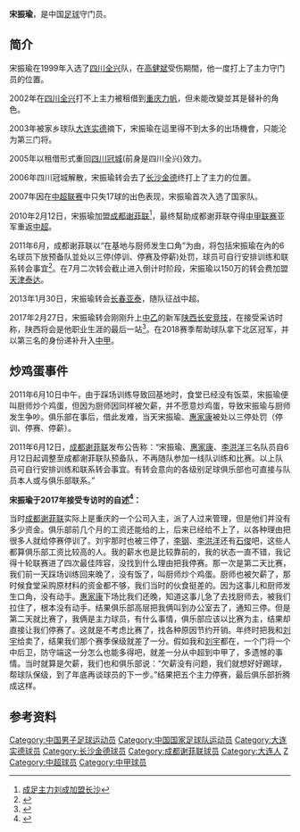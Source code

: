 {{Distinguish|宋楚瑜}}
{{noteta|G1=足球}}{{Football player infobox
| playername = 宋振瑜
| fullname = 宋振瑜
| englishfullname = Song Zhenyu
| countryofbirth = {{CHN}}
| cityofbirth = [[辽宁|辽宁]][[大连|大连]]
| dateofbirth = {{birth date and age|1981|9|21}}
| height = {{height|m=1.91}}
| position = 守门员
| currentclub = [[长春亚泰|长春亚泰]]
| clubnumber = 
| youthyears = 1995-1998年
| youthclubs = [[四川全兴|四川全兴]]
| years = 1999-2001年<br />2002年<br />2003-2004年<br />2005年<br />2006-2009年<br />2010-2011年<br />2011-2012<br>2013-2016<br>2017-
| clubs = [[四川全兴|四川全兴]]<br />→[[重庆力帆|重庆力帆]]''(租借)''<br />[[大连实德|大连实德]]<br />→[[四川冠城|四川冠城]]''(租借)''<br />[[长沙金德|长沙金德]]<br />[[成都谢菲联|成都谢菲联]]<br />[[天津泰达|天津泰达]]<br>[[长春亚泰|长春亚泰]]<br>[[陕西长安竞技|陕西长安竞技]]
| caps(goals) = 13 (0)<br /> {{0}}3 (0)<br /> {{0}}9 (0)<br /> 25 (0)<br /> 97 (0)<br /> 33 (0)<br /> 30 (0)<br>65 (0)<br>70(0)
| nationalyears = 2008-2009年
| nationalteam = {{fb|CHN}}
| nationalcaps(goals) = 12 (0)
| pcupdate  = 2016年6月12日
| ntupdate  = 
|}}
'''宋振瑜'''{{BD|1981年|9月21日|||S}}，是中国[[足球|足球]]守门员。

== 简介 ==

宋振瑜在1999年入选了[[四川全兴|四川全兴]]队，在[[高健斌|高健斌]]受伤期間，他一度打上了主力守门员的位置。

2002年在[[四川全兴|四川全兴]]打不上主力被租借到[[重庆力帆|重庆力帆]]，但未能改變並其是替补的角色。

2003年被家乡球队[[大连实德|大连实德]]摘下，宋振瑜在這里得不到太多的出场機會，只能沦为第三门将。

2005年以租借形式重回[[四川冠城|四川冠城]](前身是四川全兴)效力。

2006年四川冠城解散，宋振瑜转会去了[[长沙金德|长沙金德]]终打上了主力的位置。

2007年因在[[中超联赛|中超联赛]]中只失17球的出色表现，宋振瑜首次入选了国家队。

2010年2月12日，宋振瑜加盟[[成都谢菲联|成都谢菲联]]<ref>[http://sports.sina.com.cn/j/2010-02-13/05454837751.shtml前国门宋振瑜正式转会谢菲联 成足主力刘成加盟长沙]{{dead link|date=2017年12月 |bot=InternetArchiveBot |fix-attempted=yes }}</ref>，最终幫助成都谢菲联夺得[[中甲联赛|中甲联赛]]亚军重返[[中超|中超]]。

2011年6月，成都谢菲联以“在基地与厨师发生口角”为由，将包括宋振瑜在內的6名球员下放预备队並处以三停(停训、停赛及停薪)处罚，球员可自行安排训练和联系转会事宜<ref>{{Cite web |url=http://sports.163.com/11/0612/19/76CFT0MK00051C89.html |title=成足6球员被下放预备队 可自行安排训练联系转会 |accessdate=2011-06-15 |archive-date=2016-03-05 |archive-url=https://web.archive.org/web/20160305020138/http://sports.163.com/11/0612/19/76CFT0MK00051C89.html |dead-url=no }}</ref>。在7月二次转会截止进入倒计时阶段，宋振瑜以150万的转会费加盟[[天津泰达|天津泰达]]。

2013年1月30日，宋振瑜转会[[长春亚泰足球俱乐部|长春亚泰]]，随队征战中超。

2017年2月27日，宋振瑜转会刚刚升上[[中国足球协会乙级联赛|中乙]]的新军[[陕西长安竞技足球俱乐部|陕西长安竞技]]，在接受采访时称，陕西将会是他职业生涯的最后一站<ref>{{Cite web|title=宋振瑜首度直面谢菲联“炒鸡蛋”事件 西安将是职业生涯最后一站|url=http://k.sina.com.cn/article_6439685936_17fd5cf300010034oj.html|work=|date=|accessdate=|last=|author=|publisher=|archive-date=2019-05-01|archive-url=https://web.archive.org/web/20190501135825/http://k.sina.com.cn/article_6439685936_17fd5cf300010034oj.html|dead-url=no}}</ref>。在2018赛季帮助球队拿下北区冠军，并以第三名的身份递补升入[[中国足球协会甲级联赛|中甲]]。
== 炒鸡蛋事件 ==
2011年6月10日中午，由于踩场训练导致回基地时，食堂已经没有饭菜，宋振瑜便叫厨师炒个鸡蛋，但因为厨师因同样被欠薪，并不愿意炒鸡蛋，导致宋振瑜与厨师发生争吵。俱乐部在事后，借此发难，当天宋振瑜、[[惠家康|惠家康]]被处以三停处罚（停训、停赛、停薪）。

2011年6月12日，[[成都谢菲联|成都谢菲联]]发布公告称：“宋振瑜、[[惠家康|惠家康]]、[[李洪洋|李洪洋]]三名队员自6月12日起调整至成都谢菲联队预备队，不再随队参加一线队训练和比赛。以上队员可自行安排训练和联系转会事宜。有转会意向的各级别足球俱乐部也可直接与队员本人或与俱乐部联系。”

'''宋振瑜于2017年接受专访时的自述<ref>{{cite web |author1=宇任拓 |title=《【宋振瑜专访】首度直面谢菲联“炒鸡蛋”事件 西安将是职业生涯最后一站》 |url=https://www.sohu.com/a/205863899_99981621 |website=搜狐网 |accessdate=2017-11-22 |archive-date=2017-11-23 |archive-url=https://web.archive.org/web/20171123012641/http://www.sohu.com/a/205863899_99981621 |dead-url=no }}</ref>：'''

当时[[成都谢菲联|成都谢菲联]]实际上是重庆的一个公司入主，派了人过来管理，但是他们并没有多少资金。俱乐部前几个月的工资还能给的上，后来已经给不上了，以各种理由把很多人就给停赛停训了。刘宇那时也被三停了，[[李钢|李钢]]、[[李洪洋|李洪洋]]还有[[石俊|石俊]]吧，这些人都算俱乐部工资比较高的人。我的薪水也是比较靠前的，我的状态一直不错，我记得十轮联赛进了四次最佳阵容，没找到什么理由把我停赛。那一次是第二天比赛，我们前一天踩场训练回来晚了，没有饭了，叫厨师炒个鸡蛋。厨师也被欠薪了，那时候食堂采购原材料的资金都不够，我们当时的伙食挺差的。因为这事儿和厨师发生口角，没有动手。[[惠家康|惠家康]]下场比我们还晚，知道这事儿急了去找厨师去，被我们拉住了，根本没有动手。结果俱乐部高层把我俩叫到办公室去了，通知三停。但是第二天就比赛了，我俩是主力球员，有什么事情，俱乐部应该以比赛为主，结果却直接让我们停赛了。这就是不考虑比赛了，找各种原因节约开销。年终时把我和[[刘宇_(足球运动员)|刘宇]]给卖了，结果我们那个赛季保级就差了一分。假如我和[[刘宇_(足球运动员)|刘宇]]都在，一个门将一个中后卫，防守端这一分怎么也能多得吧，就差一分从中超到中甲了，多遗憾的事情。当时就算是欠薪，我们也和俱乐部说：“欠薪没有问题，我们就想好好踢球，帮球队保级，到了年底再谈球员的下一步。”结果把五个主力停赛，最后俱乐部折腾成这样。

== 参考资料 ==
{{reflist}}

{{2009年长沙金德名单}}
{{2010年成都谢菲联名单}}
{{2011年中超分类名单成都}}
{{2011年中超分类名单天津}}
{{2012年中超分类名单天津}}
{{2013年中超分类名单长春}}
{{2014年中超分类名单长春}}
{{2015年中超分类名单长春}}
{{2016年中超分类名单长春}}
{{2017年中乙分类名单陕西}}
{{2018年中乙分类名单陕西}}

{{DEFAULTSORT:SONG Zhenyu}}
[[Category:中国男子足球运动员|Category:中国男子足球运动员]]
[[Category:中国国家足球队运动员|Category:中国国家足球队运动员]]
[[Category:大连实德球员|Category:大连实德球员]]
[[Category:长沙金德球员|Category:长沙金德球员]]
[[Category:成都谢菲联球员|Category:成都谢菲联球员]]
[[Category:大连人|Category:大连人]]
[[Category:宋姓|Z]]
[[Category:中超球员|Category:中超球员]]
[[Category:中甲球员|Category:中甲球员]]